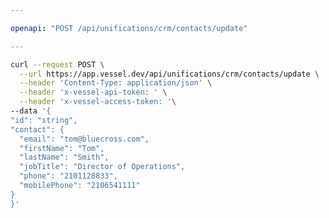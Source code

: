 ```yaml
---

openapi: "POST /api/unifications/crm/contacts/update"

---
```


  <RequestExample>
  
  ```bash Request
  curl --request POST \
    --url https://app.vessel.dev/api/unifications/crm/contacts/update \
    --header 'Content-Type: application/json' \
    --header 'x-vessel-api-token: ' \
    --header 'x-vessel-access-token: '\ 
  --data '{
  "id": "string",
  "contact": {
    "email": "tom@bluecross.com",
    "firstName": "Tom",
    "lastName": "Smith",
    "jobTitle": "Director of Operations",
    "phone": "2101128833",
    "mobilePhone": "2106541111"
  }
}'
  ```
  
  </RequestExample>
  
  

